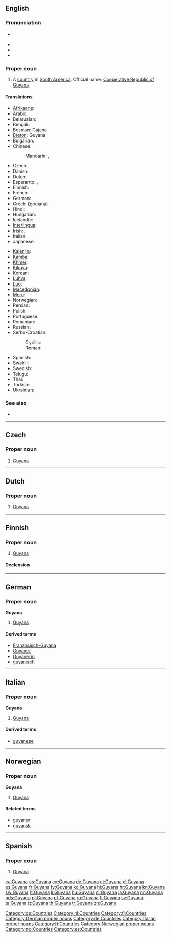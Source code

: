 ==English==
{{wikipedia}}

===Pronunciation===
* {{a|UK|US}} {{IPA|/ɡaɪˈɑː.nə/|/ɡaɪˈæn.ə/}}
* {{audio|en-us-Guyana.ogg|Audio (US)}}
* {{audio|en-us-Guyana-2.ogg|Audio (US)}}
* {{rhymes|ɑːnə}}

===Proper noun===
{{en-proper noun}}

# A [[country]] in [[South America]]. Official name: [[Cooperative Republic of Guyana]].

====Translations====
{{trans-top|country}}
* [[Afrikaans]]: {{t-|af|Guyana|xs=Afrikaans}}
* Arabic: {{t|ar|غويانا|f|tr=ghwiyaana, ghuyaana}}
* Belarusian: {{t|be|Гаяна|f|tr=Hajána|sc=Cyrl}}
* Bengali: {{t-|bn|গায়ানা}}
* Bosnian: Gajana {{f}}
* [[Breton]]: Guyana
* Bulgarian: {{t|bg|Гаяна|f|tr=Gajána|sc=Cyrl}}
* Chinese:
*: Mandarin: {{t-|cmn|圭亞那|sc=Hani}}, {{t-|cmn|圭亚那|tr=Guīyànà|sc=Hani}}
* Czech: {{t-|cs|Guyana|f}}
* Danish: {{t-|da|Guyana}}
* Dutch: {{t+|nl|Guyana}}
* Esperanto: {{t|eo|Gujano}}, {{t|eo|Gvajano}}
* Finnish: {{t+|fi|Guyana}}
* French: {{t+|fr|Guyana|m}}
* German: {{t+|de|Guyana}}
* Greek: {{t+|el|Γουιάνα|f}} (gouiána)
* Hindi: {{t|hi|गुयाना|tr=guyānā|xs=Hindi}}
* Hungarian: {{t+|hu|Guyana}}
* Icelandic: {{t+|is|Gvæjana}}
* [[Interlingua]]: {{t|ia|Guyana}}
* Irish: {{t|ga|Guáin|f|alt=An Ghuáin}}, {{t|ga|Comharphoblacht na Guáine|f}}
* Italian: {{t|it|Guayana|f}}
* Japanese: {{t+|ja|ガイアナ|tr=Gaiana}}
{{trans-mid}}
* [[Kalenjin]]: {{tø|kln|Guyana}}
* [[Kamba]]: {{tø|kam|Guyana}}
* [[Khmer]]: {{t|km|ហ្គីយ៉ាន|tr=gi yarn|sc=Khmr}}
* [[Kikuyu]]: {{tø|ki|Guyana}}
* Korean: {{t+|ko|가이아나|tr=Gaiana|sc=Hang}}
* [[Luhya]]: {{tø|luy|Guyana}}
* [[Luo]]: {{tø|luo|Guyana}}
* [[Macedonian]]: {{t|mk|Гвајана|f|tr=Gvajána}}
* [[Meru]]: {{tø|mer|Guyana}}
* Norwegian: {{t-|no|Guyana}}
* Persian: {{t|fa|گویان|tr=guyân|sc=fa-Arab}}
* Polish: {{t+|pl|Gujana}}
* Portuguese: {{t+|pt|Guiana}}
* Romanian: {{t-|ro|Guyana|f}}
* Russian: {{t-|ru|Гайана|f|tr=Gajána}}
* Serbo-Croatian:
*: Cyrillic: {{t|sh|Гвајана|f}}
*: Roman: {{t|sh|Gvajana|f}}
* Spanish: {{t+|es|Guyana}}
* Swahili: {{t+|sw|Guyana|xs=Swahili}}
* Swedish: {{t+|sv|Guyana}}
* Telugu: {{t+|te|గయానా}}
* Thai: {{t|th|กายอานา|tr=gaaiyáanaa}}
* Turkish: {{t+|tr|Guyana}}
* Ukrainian: {{t|uk|Гаяна|f|tr=Hajána|sc=Cyrl}}
{{trans-bottom}}

===See also===
* {{list|en|countries of South America}}

----

==Czech==

===Proper noun===
{{cs-proper noun|g=f}}

# [[#English|Guyana]]

[[Category:cs:Countries]]

----

==Dutch==
{{wikipedia|lang=nl}}

===Proper noun===
{{nl-proper noun}}

# [[#English|Guyana]]

[[Category:nl:Countries]]

----

==Finnish==
{{wikipedia|lang=fi}}

===Proper noun===
{{fi-proper noun}}

# [[#English|Guyana]]

====Declension====
{{fi-decl-koira|Guyan|nopl=1}}

[[Category:fi:Countries]]

----

==German==
{{wikipedia|lang=de}}

===Proper noun===
'''Guyana''' {{n}}

# [[#English|Guyana]]

====Derived terms====
* [[Französisch-Guyana]]
* [[Guyaner]]
* [[Guyanerin]]
* [[guyanisch]]

[[Category:German proper nouns]]
[[Category:de:Countries]]

----

==Italian==
{{wikipedia|lang=it}}

===Proper noun===
'''Guyana''' {{f}}

# [[#English|Guyana]]

====Derived terms====
* [[guyanese]]

[[Category:Italian proper nouns]]
[[Category:it:Countries]]

----

==Norwegian==

===Proper noun===
'''Guyana'''

# [[Guyana#English|Guyana]]

====Related terms====
* [[guyaner]]
* [[guyansk]]

[[Category:Norwegian proper nouns]]
[[Category:no:Countries]]

----

==Spanish==
{{wikipedia|lang=es}}

===Proper noun===
{{es-proper noun}}

# [[#English|Guyana]]

[[Category:es:Countries]]

[[ca:Guyana]]
[[cs:Guyana]]
[[cy:Guyana]]
[[de:Guyana]]
[[et:Guyana]]
[[el:Guyana]]
[[es:Guyana]]
[[fr:Guyana]]
[[fy:Guyana]]
[[ko:Guyana]]
[[hi:Guyana]]
[[hr:Guyana]]
[[kn:Guyana]]
[[sw:Guyana]]
[[lt:Guyana]]
[[li:Guyana]]
[[hu:Guyana]]
[[nl:Guyana]]
[[ja:Guyana]]
[[nn:Guyana]]
[[nds:Guyana]]
[[pl:Guyana]]
[[pt:Guyana]]
[[ru:Guyana]]
[[fi:Guyana]]
[[sv:Guyana]]
[[ta:Guyana]]
[[tt:Guyana]]
[[th:Guyana]]
[[tr:Guyana]]
[[zh:Guyana]]
